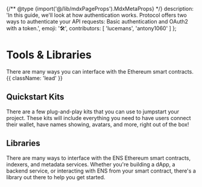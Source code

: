 
{/** @type {import('@/lib/mdxPageProps').MdxMetaProps} */}
    description: 'In this guide, we\'ll look at how authentication works. Protocol offers two ways to authenticate your API requests: Basic authentication and OAuth2 with a token.',
    emoji: '🛠️',
    contributors: [
        'lucemans',
        'antony1060'
    ]
};

# Tools & Libraries

There are many ways you can interface with the Ethereum smart contracts. {{ className: 'lead' }}

## Quickstart Kits

There are a few plug-and-play kits that you can use to jumpstart your project. These kits will include everything you need to have users connect their wallet, have names showing, avatars, and more, right out of the box!

<ConnectKits />

## Libraries

There are many ways to interface with the ENS Ethereum smart contracts, indexers, and metadata services. Whether you're building a dApp, a backend service, or interacting with ENS from your smart contract, there's a library out there to help you get started.

<Libraries />

